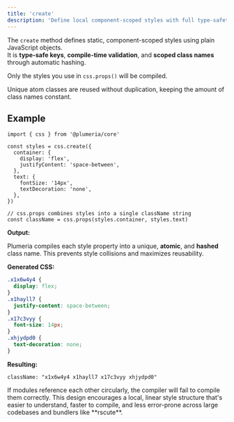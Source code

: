 ```yaml
---
title: 'create'
description: 'Define local component-scoped styles with full type-safety and static generation.'
---
```



The `create` method defines static, component-scoped styles using plain JavaScript objects.  
It is **type-safe keys**, **compile-time validation**, and **scoped class names** through automatic hashing.

Only the styles you use in `css.props()` will be compiled.

<Callout title="Atomic API">
Unique atom classes are reused without duplication, keeping the amount of class names constant.
</Callout>

## Example

```tsx title="TypeScript"
import { css } from '@plumeria/core'

const styles = css.create({
  container: {
    display: 'flex',
    justifyContent: 'space-between',
  },
  text: {
    fontSize: '14px',
    textDecoration: 'none',
  },
})

// css.props combines styles into a single className string
const className = css.props(styles.container, styles.text)
```

**Output:**

Plumeria compiles each style property into a unique, **atomic**, and **hashed** class name. This prevents style collisions and maximizes reusability.

**Generated CSS:**

```css
.x1x6w4y4 {
  display: flex;
}
.x1hayll7 {
  justify-content: space-between;
}
.x17c3vyy {
  font-size: 14px;
}
.xhjydpd0 {
  text-decoration: none;
}
```

**Resulting:**

```
className: "x1x6w4y4 x1hayll7 x17c3vyy xhjydpd0"
```

<Callout title="Circular references">
If modules reference each other circularly, the compiler will fail to compile them correctly.
This design encourages a local, linear style structure that's easier to understand, faster to compile, and less error-prone across large codebases and bundlers like **rscute**.
</Callout>
